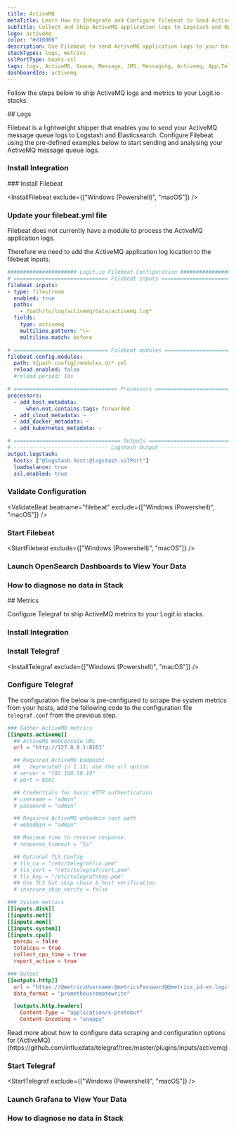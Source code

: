 ```yaml
---
title: ActiveMQ
metaTitle: Learn How to Integrate and Configure Filebeat to Send ActiveMQ Logs
subTitle: Collect and Ship ActiveMQ application logs to Logstash and OpenSearch
logo: activemq
color: "#d10066"
description: Use Filebeat to send ActiveMQ application logs to your hosted ELK stacks. Get started using our Filebeat ActiveMQ example configurations.
stackTypes: logs, metrics
sslPortType: beats-ssl
tags: logs, ActiveMQ, Queue, Message, JMS, Messaging, Activemq, App,Telegraf, Metrics, Telemetry, OpenTelemetry, Health, Instrumentation, Prometheus, Messaging, JMS, Message Broker, Java Message Service
dashboardIds: activemq
---
```


Follow the steps below to ship ActiveMQ logs and metrics to your Logit.io stacks.

<Steps>
  ## Logs

  Filebeat is a lightweight shipper that enables you to send your ActiveMQ message queue logs to Logstash and Elasticsearch. 
  Configure Filebeat using the pre-defined examples below to start sending and analysing your ActiveMQ message queue logs.

  ### Install Integration
  <InstallIntegration/>
  ### Install Filebeat

  <InstallFilebeat exclude={["Windows (Powershell)", "macOS"]} />

  ### Update your filebeat.yml file

  Filebeat does not currently have a module to process the ActiveMQ application logs.

  Therefore we need to add the ActiveMQ application log location to the filebeat inputs. 

  ```yml copy filename="filebeat.yml" showLineNumbers /@logstash.host/ /@logstash.sslPort/
  ###################### Logit.io Filebeat Configuration ########################
  # ============================== Filebeat inputs ==============================
  filebeat.inputs:
  - type: filestream
    enabled: true
    paths:
      - /path/to/log/activemq/data/activemq.log*
    fields:
      type: activemq
      multiline.pattern: ^\=
      multiline.match: before

  # ============================== Filebeat modules ==============================
  filebeat.config.modules:
    path: ${path.config}/modules.d/*.yml
    reload.enabled: false
    #reload.period: 10s

  # ================================= Processors =================================
  processors:
    - add_host_metadata:
        when.not.contains.tags: forwarded
    - add_cloud_metadata: ~
    - add_docker_metadata: ~
    - add_kubernetes_metadata: ~

  # ================================== Outputs ===================================
  # ------------------------------ Logstash Output -------------------------------
  output.logstash:
    hosts: ["@logstash.host:@logstash.sslPort"]
    loadbalance: true
    ssl.enabled: true
  ```

  ### Validate Configuration

  <ValidateBeat beatname="filebeat" exclude={["Windows (Powershell)", "macOS"]} />
  
  ### Start Filebeat

  <StartFilebeat exclude={["Windows (Powershell)", "macOS"]} />

  ### Launch OpenSearch Dashboards to View Your Data

  <LaunchVisualizer type="logs" />

  ### How to diagnose no data in Stack

  <DiagnoseNoData />
  
</Steps>
<Steps>
  ## Metrics

  Configure Telegraf to ship ActiveMQ metrics to your Logit.io stacks.

  ### Install Integration
  <InstallIntegration/>

  ### Install Telegraf

  <InstallTelegraf exclude={["Windows (Powershell)", "macOS"]} />

  ### Configure Telegraf

  The configuration file below is pre-configured to scrape the system metrics from your hosts, add the following code to the configuration file `telegraf.conf` from the previous step.

  ```toml copy filename="telegraf.conf" showLineNumbers /@metricsUsername/ /@metricsPassword/ /@metrics_id/ /@vmAgentPort/
  ### Gather ActiveMQ metrics
  [[inputs.activemq]]
    ## ActiveMQ WebConsole URL
    url = "http://127.0.0.1:8161"

    ## Required ActiveMQ Endpoint
    ##   deprecated in 1.11; use the url option
    # server = "192.168.50.10"
    # port = 8161

    ## Credentials for basic HTTP authentication
    # username = "admin"
    # password = "admin"

    ## Required ActiveMQ webadmin root path
    # webadmin = "admin"

    ## Maximum time to receive response.
    # response_timeout = "5s"

    ## Optional TLS Config
    # tls_ca = "/etc/telegraf/ca.pem"
    # tls_cert = "/etc/telegraf/cert.pem"
    # tls_key = "/etc/telegraf/key.pem"
    ## Use TLS but skip chain & host verification
    # insecure_skip_verify = false

  ### System metrics
  [[inputs.disk]]
  [[inputs.net]]
  [[inputs.mem]]
  [[inputs.system]]
  [[inputs.cpu]]
    percpu = false
    totalcpu = true
    collect_cpu_time = true
    report_active = true

  ### Output
  [[outputs.http]]
    url = "https://@metricsUsername:@metricsPassword@@metrics_id-vm.logit.io:@vmAgentPort/api/v1/write"
    data_format = "prometheusremotewrite"

    [outputs.http.headers]
      Content-Type = "application/x-protobuf"
      Content-Encoding = "snappy"
  ```

  <Callout type="info">
    Read more about how to configure data scraping and configuration options for [ActiveMQ](https://github.com/influxdata/telegraf/tree/master/plugins/inputs/activemq)
  </Callout>

  ### Start Telegraf

  <StartTelegraf exclude={["Windows (Powershell)", "macOS"]} />

  ### Launch Grafana to View Your Data

  <LaunchVisualizer type="metrics" />

  ### How to diagnose no data in Stack

  <DiagnoseNoData />

</Steps>